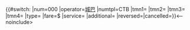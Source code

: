 <includeonly>{{#switch:{{{1|}}}<!--
路線編號-->|num=000<!--請輸入路線編號
營運者　-->|operator=[[城巴]]<!--
路線模板-->|numtpl=CTB<!--
起　點　-->|tmn1={{bt|AAA}}<!--請以總站條目連結代碼取代
終　點　-->|tmn2={{bt|BBB}}<!--請以總站條目連結代碼取代
回程起點-->|tmn3=<!--與tmn2不同時使用，不用時可刪除此行
回程終點-->|tmn4=<!--與tmn1不同時使用，不用時可刪除此行
路線類型-->|type=<!--留空：雙向，C：循環，S：單向
全程車費-->|fare=$<!--請輸入全程車費
服務類型-->|service=<!--請留意相關代號資料
附加備註-->|additional=<!--
-->|reversed=|cancelled=}}<--noinclude>{{Routedata viewer}}<!--請移除noinclude前後的「--」--></noinclude--></includeonly>